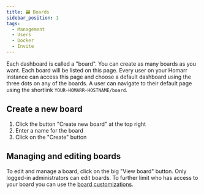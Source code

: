 ```yaml
---
title: 🗃️ Boards
sidebar_position: 1
tags:
  - Management
  - Users
  - Docker
  - Invite
---
```


Each dashboard is called a "board".
You can create as many boards as you want.
Each board will be listed on this page.
Every user on your Homarr instance can access this page and choose a default dashboard using the three dots on any of the boards.
A user can navigate to their default page using the shortlink ``YOUR-HOMARR-HOSTNAME/board``.

## Create a new board

1. Click the button "Create new board" at the top right
2. Enter a name for the board
3. Click on the "Create" button

## Managing and editing boards
To edit and manage a board, click on the big "View board" button.
Only logged-in administrators can edit boards.
To further limit who has access to your board you can use the [board customizations](/docs/advanced/customizations/board-customization).